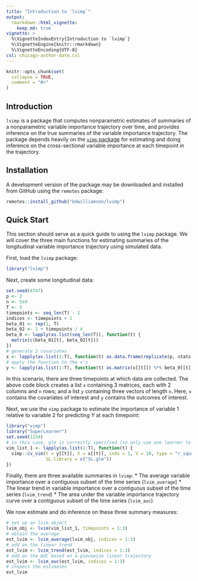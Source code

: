 ```yaml
---
title: "Introduction to `lvimp`"
output: 
  rmarkdown::html_vignette:
    keep_md: true
vignette: >
  %\VignetteIndexEntry{Introduction to `lvimp`}
  %\VignetteEngine{knitr::rmarkdown}
  %\VignetteEncoding{UTF-8}
csl: chicago-author-date.csl
---
```


```r
knitr::opts_chunk$set(
  collapse = TRUE,
  comment = "#>"
)
```

## Introduction

`lvimp` is a package that computes nonparametric estimates of summaries of a nonparametric variable importance trajectory over time, and provides inference on the true summaries of the variable importance trajectory. The package depends heavily on the [`vimp` package](https://github.com/bdwilliamson/vimp) for estimating and doing inference on the cross-sectional variable importance at each timepoint in the trajectory.

## Installation

A development version of the package may be downloaded and installed from GitHub using the `remotes` package:
```r
remotes::install_github("bdwilliamson/lvimp")
```

## Quick Start

This section should serve as a quick guide to using the `lvimp` package. We will cover the three main functions for estimating summaries of the longitudinal variable importance trajectory using simulated data.

First, load the `lvimp` package:
```r
library("lvimp")
```

Next, create some longitudinal data:
```r
set.seed(4747)
p <- 2
n <- 5e4
T <- 3
timepoints <- seq_len(T) - 1
indices <- timepoints + 1
beta_01 <- rep(1, T)
beta_02 <- 1 + timepoints / 4
beta_0 <- lapply(as.list(seq_len(T)), function(t) {
  matrix(c(beta_01[t], beta_02[t]))
})
# generate 2 covariates
x <- lapply(as.list(1:T), function(t) as.data.frame(replicate(p, stats::rnorm(n, 0, 1))))
# apply the function to the x's
y <- lapply(as.list(1:T), function(t) as.matrix(x[[t]]) %*% beta_0[[t]] + rnorm(n, 0, 1))
```

In this scenario, there are three timepoints at which data are collected. The above code block creates a list `x` containing 3 matrices, each with 2 columns and `n` rows; and a list `y` containing three vectors of length `n`. Here, `x` contains the covariates of interest and `y` contains the outcomes of interest.

Next, we use the `vimp` package to estimate the importance of variable 1 relative to variable 2 for predicting $Y$ at each timepoint:
```r
library("vimp")
library("SuperLearner")
set.seed(1234)
# in this case, glm is correctly specified (so only use one learner to speed things up)
vim_list_1 <- lapply(as.list(1:T), function(t) {
  vimp::cv_vim(Y = y[[t]], X = x[[t]], indx = 1, V = 10, type = "r_squared",
               SL.library = c("SL.glm"))
})
```

Finally, there are three available summaries in `lvimp`:
* The average variable importance over a contiguous subset of the time series (`lvim_average`)
* The linear trend in variable importance over a contiguous subset of the time series (`lvim_trend`)
* The area under the variable importance trajectory curve over a contiguous subset of the time series (`lvim_auc`)

We now estimate and do inference on these three summary measures:
```r
# set up an lvim object
lvim_obj <- lvim(vim_list_1, timepoints = 1:3)
# obtain the average
est_lvim <- lvim_average(lvim_obj, indices = 1:3)
# add on the linear trend
est_lvim <- lvim_trend(est_lvim, indices = 1:3)
# add on the AUC based on a piecewise linear trajectory
est_lvim <- lvim_auc(est_lvim, indices = 1:3)
# inspect the estimates
est_lvim
```
